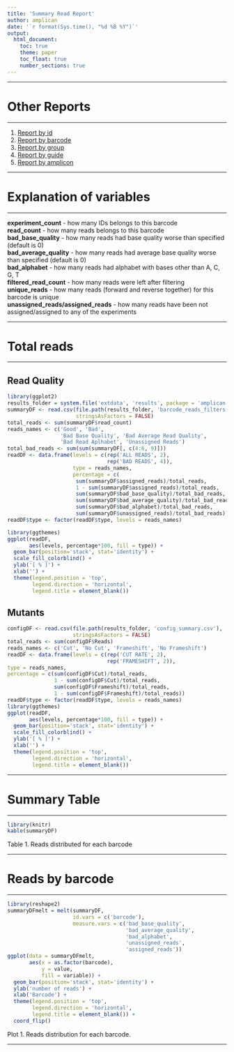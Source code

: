 ```yaml
---
title: 'Summary Read Report'
author: amplican
date: '`r format(Sys.time(), "%d %B %Y")`'
output:
  html_document:
    toc: true
    theme: paper
    toc_float: true
    number_sections: true
---
```


***

# Other Reports

***

1. [Report by id](/media/ai/Seagate Backup Plus Drive/Kornel/Projects/amplican/inst/extdata/results/reports/report_id.html)
2. [Report by barcode](/media/ai/Seagate Backup Plus Drive/Kornel/Projects/amplican/inst/extdata/results/reports/report_barcode.html)
3. [Report by group](/media/ai/Seagate Backup Plus Drive/Kornel/Projects/amplican/inst/extdata/results/reports/report_group.html)
4. [Report by guide](/media/ai/Seagate Backup Plus Drive/Kornel/Projects/amplican/inst/extdata/results/reports/report_guide.html)
5. [Report by amplicon](/media/ai/Seagate Backup Plus Drive/Kornel/Projects/amplican/inst/extdata/results/reports/report_amplicon.html)

***

# Explanation of variables

***

**experiment_count** - how many IDs belongs to this barcode  
**read_count** - how many reads belongs to this barcode  
**bad_base_quality** - how many reads had base quality worse than specified (default is 0)  
**bad_average_quality** - how many reads had average base quality worse than specified (default is 0)  
**bad_alphabet** - how many reads had alphabet with bases other than A, C, G, T  
**filtered_read_count** - how many reads were left after filtering  
**unique_reads** - how many reads (forward and reverse together) for this barcode is unique  
**unassigned_reads/assigned_reads** - how many reads have been not assigned/assigned to any of the
           experiments  

***

# Total reads

***

## Read Quality

```r
library(ggplot2)
results_folder = system.file('extdata', 'results', package = 'amplican')
summaryDF <- read.csv(file.path(results_folder, 'barcode_reads_filters.csv'),
                      stringsAsFactors = FALSE)
total_reads <- sum(summaryDF$read_count)
reads_names <- c('Good', 'Bad',
                 'Bad Base Quality', 'Bad Average Read Quality',
                 'Bad Read Aplhabet', 'Unassigned Reads')
total_bad_reads <- sum(sum(summaryDF[, c(4:6, 9)]))
readDF <- data.frame(levels = c(rep('ALL READS', 2),
                                rep('BAD READS', 4)),
                     type = reads_names,
                     percentage = c(
                      sum(summaryDF$assigned_reads)/total_reads,
                      1 - sum(summaryDF$assigned_reads)/total_reads,
                      sum(summaryDF$bad_base_quality)/total_bad_reads,
                      sum(summaryDF$bad_average_quality)/total_bad_reads,
                      sum(summaryDF$bad_alphabet)/total_bad_reads,
                      sum(summaryDF$unassigned_reads)/total_bad_reads))
readDF$type <- factor(readDF$type, levels = reads_names)

library(ggthemes)
ggplot(readDF,
       aes(levels, percentage*100, fill = type)) +
  geom_bar(position='stack', stat='identity') +
  scale_fill_colorblind() +
  ylab('[ % ]') +
  xlab('') +
  theme(legend.position = 'top',
        legend.direction = 'horizontal',
        legend.title = element_blank())
```

## Mutants

```r
configDF <- read.csv(file.path(results_folder, 'config_summary.csv'),
                     stringsAsFactors = FALSE)
total_reads <- sum(configDF$Reads)
reads_names <- c('Cut', 'No Cut', 'Frameshift', 'No Frameshift')
readDF <- data.frame(levels = c(rep('CUT RATE', 2),
                                rep('FRAMESHIFT', 2)),
type = reads_names,
percentage = c(sum(configDF$Cut)/total_reads,
               1 - sum(configDF$Cut)/total_reads,
               sum(configDF$Frameshift)/total_reads,
               1 - sum(configDF$Frameshift)/total_reads))
readDF$type <- factor(readDF$type, levels = reads_names)
library(ggthemes)
ggplot(readDF,
       aes(levels, percentage*100, fill = type)) +
  geom_bar(position='stack', stat='identity') +
  scale_fill_colorblind() +
  ylab('[ % ]') +
  xlab('') +
  theme(legend.position = 'top',
        legend.direction = 'horizontal',
        legend.title = element_blank())
```

***

# Summary Table

***

```r
library(knitr)
kable(summaryDF)
```

Table 1. Reads distributed for each barcode

***

# Reads by barcode

***

```r
library(reshape2)
summaryDFmelt = melt(summaryDF,
                     id.vars = c('barcode'),
                     measure.vars = c('bad_base_quality',
                                      'bad_average_quality',
                                      'bad_alphabet',
                                      'unassigned_reads',
                                      'assigned_reads'))
ggplot(data = summaryDFmelt,
       aes(x = as.factor(barcode),
           y = value,
           fill = variable)) +
  geom_bar(position='stack', stat='identity') +
  ylab('number of reads') +
  xlab('Barcode') +
  theme(legend.position = 'top',
        legend.direction = 'horizontal',
        legend.title = element_blank()) +
  coord_flip()
```

Plot 1. Reads distribution for each barcode.

***

